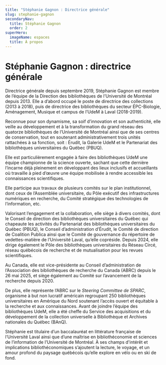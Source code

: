 ```yaml
---
title: "Stéphanie Gagnon : Directrice générale"
slug: stephanie-gagnon
secondaryNav:
  title: Stéphanie Gagnon
  order: 2
superHero:
  imageName: espaces
  title: À propos
---
```



# Stéphanie Gagnon : directrice générale

<Grid container spacing='1.5rem'>
  <Grid size={{ xs: 12, lg: 7 }}>
    
Directrice générale depuis septembre 2019, Stéphanie Gagnon est membre de l’équipe de la Direction des bibliothèques de l’Université de Montréal depuis 2013. Elle a d’abord occupé le poste de directrice des collections (2013 à 2018), puis de directrice des bibliothèques du secteur ÉPC-Biologie, Aménagement, Musique et campus de l’UdeM à Laval (2018-2019).

Reconnue pour son dynamisme, sa soif d’innovation et son authenticité, elle veille au développement et à la transformation du grand réseau des quatorze bibliothèques de l’Université de Montréal ainsi que de ses centres de conservation, tout en soutenant administrativement trois unités rattachées à sa fonction, soit : Érudit, la Galerie UdeM et le Partenariat des bibliothèques universitaires du Québec (PBUQ). 

Elle est particulièrement engagée à faire des bibliothèques UdeM une équipe championne de la science ouverte, sachant que cette dernière l’incarne déjà pleinement en développant des lieux inclusifs et accueillants où travaille à pied d’œuvre une équipe mobilisée à rendre accessible les connaissances scientifiques. 

Elle participe aux travaux de plusieurs comités sur le plan institutionnel, dont ceux de l’Assemblée universitaire, du Pôle exécutif des infrastructures numériques en recherche, du Comité stratégique des technologies de l’information, etc. 

Valorisant l’engagement et la collaboration, elle siège à divers comités, dont le Conseil de direction des bibliothèques universitaires du Québec qui chapeaute les activités du Partenariat des bibliothèques universitaires du Québec (PBUQ), le Conseil d’administration d’Érudit, le Comité de direction de Coalition Publica ainsi que le Comité de gouvernance du répertoire de vedettes-matière de l’Université Laval, qu’elle copréside. Depuis 2024, elle dirige également le Pôle des bibliothèques universitaires du Réseau Circé, réseau québécois de recherche et de mutualisation pour les revues scientifiques.

Au Canada, elle est vice-présidente au Conseil d’administration de l’Association des bibliothèques de recherche du Canada (ABRC) depuis le 26 mai 2025, et siège également au Comité sur l’avancement de la recherche depuis 2020.

De plus, elle représente l’ABRC sur le *Steering Committee de SPARC*, organisme à but non lucratif américain regroupant 250 bibliothèques universitaires en Amérique du Nord soutenant l’accès ouvert et équitable à la recherche et aux connaissances.
Avant de joindre l’équipe des bibliothèques UdeM, elle a été cheffe du Service des acquisitions et du développement de la collection universelle à Bibliothèque et Archives nationales du Québec (BAnQ).

Stéphanie est titulaire d’un baccalauréat en littérature française de l’Université Laval ainsi que d’une maîtrise en bibliothéconomie et sciences de l’information de l’Université de Montréal. À ses champs d'intérêt et implications bibliothéconomiques s’ajoutent la lecture, le voyage, et un amour profond du paysage québécois qu’elle explore en vélo ou en ski de fond.  

  </Grid> 
  <Grid> 
    <img src={Stephanie} style={{width: 'auto', height: '190px', borderRadius: '12px'}} alt="" />
  </Grid> 
</Grid> 